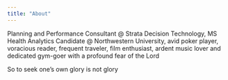 ```yaml
---
title: "About"
---
```


Planning and Performance Consultant @ Strata Decision Technology, MS Health Analytics Candidate @ Northwestern University, avid poker player, voracious reader, frequent traveler, film enthusiast, ardent music lover and dedicated gym-goer with a profound fear of the Lord

So to seek one's own glory is not glory